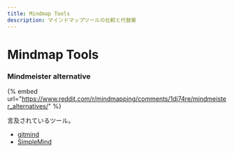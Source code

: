 ```yaml
---
title: Mindmap Tools
description: マインドマップツールの比較と代替案
---
```


# Mindmap Tools



### Mindmeister alternative

{% embed url="https://www.reddit.com/r/mindmapping/comments/1dj74re/mindmeister_alternatives/" %}

言及されているツール。

* [gitmind](https://gitmind.com/download)
* [SimpleMind](https://simplemind.eu/download/full-edition/)
